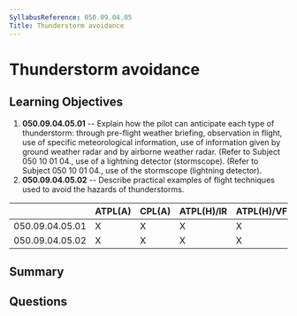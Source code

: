 ```yaml
---
SyllabusReference: 050.09.04.05
Title: Thunderstorm avoidance
---
```


# Thunderstorm avoidance

## Learning Objectives

1. **050.09.04.05.01** -- Explain how the pilot can anticipate each type of
   thunderstorm: through pre-flight weather briefing, observation in flight, use
   of specific meteorological information, use of information given by ground
   weather radar and by airborne weather radar. (Refer to Subject 050 10 01 04.,
   use of a lightning detector (stormscope). (Refer to Subject 050 10 01 04.,
   use of the stormscope (lightning detector).
2. **050.09.04.05.02** -- Describe practical examples of flight techniques used to
   avoid the hazards of thunderstorms.

|                 | ATPL(A) | CPL(A) | ATPL(H)/IR | ATPL(H)/VFR | CPL(H) | IR  | CBIR(A) |
| --------------- | ------- | ------ | ---------- | ----------- | ------ | --- | ------- |
| 050.09.04.05.01 | X       | X      | X          | X           | X      | X   | X       |
| 050.09.04.05.02 | X       | X      | X          | X           | X      | X   | X       |

## Summary

## Questions
